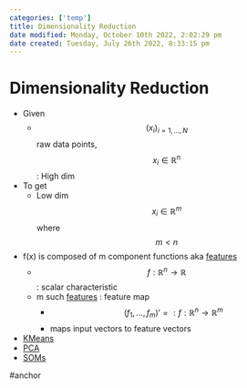 ```yaml
---
categories: ['temp']
title: Dimensionality Reduction
date modified: Monday, October 10th 2022, 2:02:29 pm
date created: Tuesday, July 26th 2022, 8:33:15 pm
---
```


# Dimensionality Reduction
- Given
	- $$(x_i)_{i = 1, …,N}$$ raw data points, $$x_i \in \mathbb{R}^n$$ : High dim
- To get
	- Low dim $$x_i \in \mathbb{R}^m$$ where $$m <n$$
- f(x) is composed of m component functions aka [features](Features.qmd)
	- $$f: \mathbb{R}^n \rightarrow \mathbb{R}$$ : scalar characteristic
	- m such [features](Features.qmd) : feature map
		- $$(f_1 , …, f_m)' =: f : \mathbb{R}^n \rightarrow \mathbb{R}^m$$
		- maps input vectors to feature vectors
- [KMeans](KMeans.qmd)
- [PCA](PCA.qmd)
- [SOMs](SOMs.qmd)

#anchor



